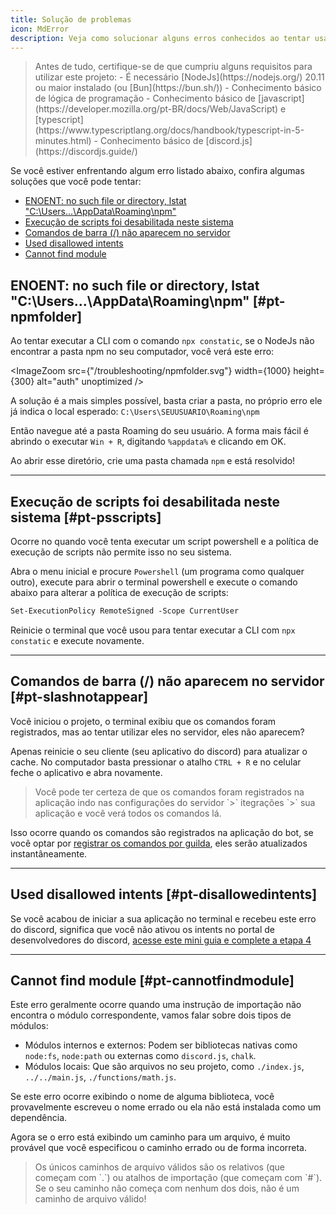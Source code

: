 ```yaml
---
title: Solução de problemas
icon: MdError
description: Veja como solucionar alguns erros conhecidos ao tentar usar a CLI e o Constatic Base
---
```



<Blockquote color="warn" icon={icons.warn}>
    Antes de tudo, certifique-se de que cumpriu alguns requisitos para utilizar este projeto:
    - É necessário [NodeJs](https://nodejs.org/) 20.11 ou maior instalado (ou [Bun](https://bun.sh/))
    - Conhecimento básico de lógica de programação
    - Conhecimento básico de [javascript](https://developer.mozilla.org/pt-BR/docs/Web/JavaScript) e [typescript](https://www.typescriptlang.org/docs/handbook/typescript-in-5-minutes.html)
    - Conhecimento básico de [discord.js](https://discordjs.guide/)
</Blockquote>

Se você estiver enfrentando algum erro listado abaixo, confira algumas soluções que você pode tentar:

- [ENOENT: no such file or directory, lstat "C:\Users\...\AppData\Roaming\npm"](/docs/discord/troubleshooting#pt-npmfolder)
- [Execução de scripts foi desabilitada neste sistema](/docs/discord/troubleshooting#pt-psscripts)
- [Comandos de barra (/) não aparecem no servidor](/docs/discord/troubleshooting#pt-slashnotappear)
- [Used disallowed intents](/docs/discord/troubleshooting#pt-disallowedintents)
- [Cannot find module](/docs/discord/troubleshooting#pt-cannotfindmodule)

## ENOENT: no such file or directory, lstat "C:\Users\...\AppData\Roaming\npm" [#pt-npmfolder]

Ao tentar executar a CLI com o comando `npx constatic`, se o NodeJs não encontrar a pasta npm no seu computador, você verá este erro:

<ImageZoom src={"/troubleshooting/npmfolder.svg"} width={1000} height={300} alt="auth" unoptimized />

A solução é a mais simples possível, basta criar a pasta, no próprio erro ele já indica o local esperado: `C:\Users\SEUUSUARIO\Roaming\npm`

Então navegue até a pasta Roaming do seu usuário. A forma mais fácil é abrindo o executar `Win + R`, digitando `%appdata%` e clicando em OK.

Ao abrir esse diretório, crie uma pasta chamada `npm` e está resolvido!

---

## Execução de scripts foi desabilitada neste sistema [#pt-psscripts]

Ocorre no quando você tenta executar um script powershell e a política de execução de scripts não permite isso no seu sistema.

Abra o menu inicial e procure `Powershell` (um programa como qualquer outro), execute para abrir o terminal powershell e execute o comando abaixo para alterar a política de execução de scripts:

```ps
Set-ExecutionPolicy RemoteSigned -Scope CurrentUser
```

Reinicie o terminal que você usou para tentar executar a CLI com `npx constatic` e execute novamente.

---

## Comandos de barra (/) não aparecem no servidor [#pt-slashnotappear]

Você iniciou o projeto, o terminal exibiu que os comandos foram registrados, mas ao tentar utilizar eles no servidor, eles não aparecem?

Apenas reinicie o seu cliente (seu aplicativo do discord) para atualizar o cache. No computador basta pressionar o atalho `CTRL + R` e no celular feche o aplicativo e abra novamente.

<Blockquote color="info" icon={icons.info}>
    Você pode ter certeza de que os comandos foram registrados na aplicação indo nas configurações do servidor `>` itegrações `>` sua aplicação e você verá todos os comandos lá.
</Blockquote>

Isso ocorre quando os comandos são registrados na aplicação do bot, se você optar por [registrar os comandos por guilda](/docs/discord/creators/#commandoptions), eles serão atualizados instantâneamente.

---

## Used disallowed intents [#pt-disallowedintents]

Se você acabou de iniciar a sua aplicação no terminal e recebeu este erro do discord, significa que você não ativou os intents no portal de desenvolvedores do discord, [acesse este mini guia e complete a etapa 4](/docs/discord/guides/application)

---

## Cannot find module [#pt-cannotfindmodule]

Este erro geralmente ocorre quando uma instrução de importação não encontra o módulo correspondente, vamos falar sobre dois tipos de módulos:

- Módulos internos e externos: Podem ser bibliotecas nativas como `node:fs`, `node:path` ou externas como `discord.js`, `chalk`.
- Módulos locais: Que são arquivos no seu projeto, como `./index.js`, `../../main.js`, `./functions/math.js`.

Se este erro ocorre exibindo o nome de alguma biblioteca, você provavelmente escreveu o nome errado ou ela não está instalada como um dependência.

Agora se o erro está exibindo um caminho para um arquivo, é muito provável que você especificou o caminho errado ou de forma incorreta.

<Blockquote color="danger" icon={icons.danger}>
    Os únicos caminhos de arquivo válidos são os relativos (que começam com `.`) ou atalhos de importação (que começam com `#`). Se o seu caminho não começa com nenhum dos dois, não é um caminho de arquivo válido!
</Blockquote>
